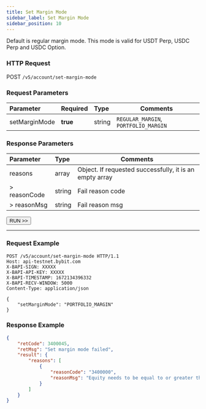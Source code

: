 ```yaml
---
title: Set Margin Mode
sidebar_label: Set Margin Mode
sidebar_position: 10
---
```

Default is regular margin mode. This mode is valid for USDT Perp, USDC Perp and USDC Option.

### HTTP Request
POST `/v5/account/set-margin-mode`

### Request Parameters
| Parameter | Required | Type | Comments|
|:----- |:-------|:-----|------ |
|setMarginMode |**true** |string |`REGULAR_MARGIN`, `PORTFOLIO_MARGIN`|

### Response Parameters
| Parameter | Type | Comments|
|:----- |:-----|----- |
|reasons |array |Object. If requested successfully, it is an empty array |
|> reasonCode |string |Fail reason code |
|> reasonMsg |string |Fail reason msg |

<a href="/api-explorer/v5/account/set-margin-mode"><Button>RUN >></Button></a>

---

### Request Example

```http
POST /v5/account/set-margin-mode HTTP/1.1
Host: api-testnet.bybit.com
X-BAPI-SIGN: XXXXX
X-BAPI-API-KEY: XXXXX
X-BAPI-TIMESTAMP: 1672134396332
X-BAPI-RECV-WINDOW: 5000
Content-Type: application/json

{
    "setMarginMode": "PORTFOLIO_MARGIN"
}
```

### Response Example

```json
{
    "retCode": 3400045,
    "retMsg": "Set margin mode failed",
    "result": {
        "reasons": [
            {
                "reasonCode": "3400000",
                "reasonMsg": "Equity needs to be equal to or greater than 1000 USDC"
            }
        ]
    }
}
```